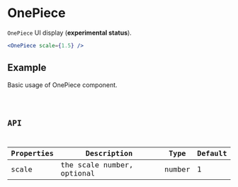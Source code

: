# OnePiece

`OnePiece` UI display (**experimental status**).

```jsx pure
<OnePiece scale={1.5} />
```

## Example

Basic usage of OnePiece component.

<code src="./demo/Example.tsx" />

## API

| Properties | Description                | Type   | Default |
| ---------- | -------------------------- | ------ | ------- |
| scale      | the scale number, optional | number | 1       |
